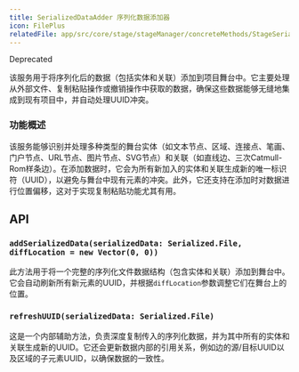 ```yaml
---
title: SerializedDataAdder 序列化数据添加器
icon: FilePlus
relatedFile: app/src/core/stage/stageManager/concreteMethods/StageSerializedAdder.tsx
---
```


<Callout type="warn">Deprecated</Callout>

该服务用于将序列化后的数据（包括实体和关联）添加到项目舞台中。它主要处理从外部文件、复制粘贴操作或撤销操作中获取的数据，确保这些数据能够无缝地集成到现有项目中，并自动处理UUID冲突。

### 功能概述

该服务能够识别并处理多种类型的舞台实体（如文本节点、区域、连接点、笔画、门户节点、URL节点、图片节点、SVG节点）和关联（如直线边、三次Catmull-Rom样条边）。在添加数据时，它会为所有新加入的实体和关联生成新的唯一标识符（UUID），以避免与舞台中现有元素的冲突。此外，它还支持在添加时对数据进行位置偏移，这对于实现复制粘贴功能尤其有用。

## API

### `addSerializedData(serializedData: Serialized.File, diffLocation = new Vector(0, 0))`

此方法用于将一个完整的序列化文件数据结构（包含实体和关联）添加到舞台中。它会自动刷新所有新元素的UUID，并根据`diffLocation`参数调整它们在舞台上的位置。

### `refreshUUID(serializedData: Serialized.File)`

这是一个内部辅助方法，负责深度复制传入的序列化数据，并为其中所有的实体和关联生成新的UUID。它还会更新数据内部的引用关系，例如边的源/目标UUID以及区域的子元素UUID，以确保数据的一致性。
